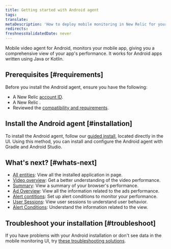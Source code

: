 ```yaml
---
title: Getting started with Android agent
tags:
translate:
metaDescription: 'How to deploy mobile monitoring in New Relic for your apps, including UI, copy/paste, and API options.'
redirects:
freshnessValidatedDate: never
---
```


Mobile video agent for Android, monitors your mobile app, giving you a comprehensive view of your app's performance. It works for Android apps written using Java or Kotlin.  

## Prerequisites [#requirements]

Before you install the Android agent, ensure you have the following:

- A New Relic [account ID](/docs/accounts/accounts-billing/account-setup/account-id).
- A New Relic <InlinePopover type="licenseKey"/>.
- Reviewed the [compatibility and requirements](/docs/streaming-video-&-ads/installation/mobile/android/android-compatibility-and-requirement).

## Install the Android agent [#installation]

To install the Android agent, follow our [guided install](https://onenr.io/02R5GVpaxQb), located directly in the UI. Using this method, you can install and configure the Android agent with Gradle and Android Studio.


## What's next? [#whats-next]

* <DNT>[All entities](/docs/entity-explorer/entity-explorer-ui/overview-entity-explorer)</DNT>: View all the installed application in page.
* <DNT>[Video overview](https://one.newrelic.com)</DNT>: Get a better understanding of the video performance.
* <DNT>[Summary](/docs/streaming-video-&-ads/view-data-in-new-relic/media-summary/)</DNT>: View a summary of your browser's performance.
* <DNT>[Ad Overview](/docs/streaming-video-&-ads/view-data-in-new-relic/ad-overview/)</DNT>: View all the information related to the ads performance.
* <DNT>[Alert contitions](/docs/streaming-video-&-ads/view-data-in-newrelic/alert-conditions/alert-conditions)</DNT>: Set up alert conditions to monitor your performance.
* <DNT>[User Sessions](/docs/streaming-video-&-ads/view-data-in-new-relic/user-sessions/)</DNT>: View user sessions to understand user behavior.
* <DNT>[Alert Conditions](/docs/streaming-video-&-ads/view-data-in-new-relic/alert-conditions/)</DNT>: Understand the information related to the view.

## Troubleshoot your installation [#troubleshoot]

If you have problems with your Android installation or don't see data in the mobile monitoring UI, try [these troubleshooting solutions]().

